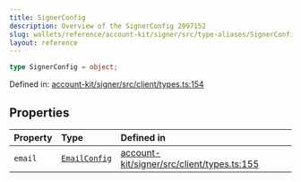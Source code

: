 ```yaml
---
title: SignerConfig
description: Overview of the SignerConfig 2097152
slug: wallets/reference/account-kit/signer/src/type-aliases/SignerConfig
layout: reference
---
```


```ts
type SignerConfig = object;
```

Defined in: [account-kit/signer/src/client/types.ts:154](https://github.com/alchemyplatform/aa-sdk/blob/923a52171f7246172caf350853843e6680197da9/account-kit/signer/src/client/types.ts#L154)

## Properties

| Property                 | Type                             | Defined in                                                                                                                                                                        |
| :----------------------- | :------------------------------- | :-------------------------------------------------------------------------------------------------------------------------------------------------------------------------------- |
| <a id="email" /> `email` | [`EmailConfig`](EmailConfig.mdx) | [account-kit/signer/src/client/types.ts:155](https://github.com/alchemyplatform/aa-sdk/blob/923a52171f7246172caf350853843e6680197da9/account-kit/signer/src/client/types.ts#L155) |
